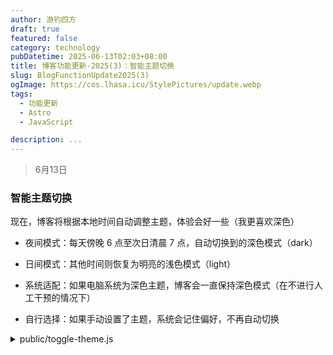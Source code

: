 ```yaml
---
author: 游钓四方
draft: true
featured: false
category: technology
pubDatetime: 2025-06-13T02:03+08:00
title: 博客功能更新-2025(3)：智能主题切换
slug: BlogFunctionUpdate2025(3)
ogImage: https://cos.lhasa.icu/StylePictures/update.webp
tags:
  - 功能更新
  - Astro
  - JavaScript

description: ...
---
```


> 6月13日

### 智能主题切换

现在，博客将根据本地时间自动调整主题，体验会好一些（我更喜欢深色）

* 夜间模式：每天傍晚 6 点至次日清晨 7 点，自动切换到的深色模式（dark）

* 日间模式：其他时间则恢复为明亮的浅色模式（light）

* 系统适配：如果电脑系统为深色主题，博客会一直保持深色模式（在不进行人工干预的情况下）

* 自行选择：如果手动设置了主题，系统会记住偏好，不再自动切换

<details>
<summary>public/toggle-theme.js</summary>
```javascript
// ...

// Get theme data from local storage
const currentTheme = localStorage.getItem("theme");
const userManuallySetTheme = localStorage.getItem("userSetTheme") === "true";

// 检查是否应该根据时间自动使用深色主题
function shouldUseDarkThemeByTime() {
  const now = new Date();
  const hour = now.getHours();
  // 晚上6点(18:00)到早上7点(07:00)之间使用深色主题
  return hour >= 18 || hour < 7;
}

// 检查用户是否手动设置过主题
function isUserPreferenceSet() {
  return userManuallySetTheme;
}

function getPreferTheme() {
  // 1. 如果用户手动设置过主题，优先使用用户设置
  if (isUserPreferenceSet() && currentTheme) return currentTheme;

  // 2. 如果没有手动设置，检查是否应该根据时间使用深色主题
  if (shouldUseDarkThemeByTime()) return "dark";

  // 3. 如果有主题方案设置，使用设置的方案
  if (primaryColorScheme) return primaryColorScheme;

  // 4. 最后使用用户设备的颜色方案偏好
  return window.matchMedia("(prefers-color-scheme: dark)").matches
    ? "dark"
    : "light";
}

let themeValue = getPreferTheme();

function setPreference(userManualSet = false) {
  localStorage.setItem("theme", themeValue);
  
  // 只有用户手动设置时才标记
  if (userManualSet) {
    localStorage.setItem("userSetTheme", "true");
  }
  
  reflectPreference();
}

window.onload = () => {
  // ...

  // 用户点击按钮切换主题，标记为用户手动设置
  document.querySelector("#theme-btn")?.addEventListener("click", () => {
    themeValue = themeValue === "light" ? "dark" : "light";
    setPreference(true);
  });
  
  // 如果用户没有手动设置主题，添加定时器检查时间变化
  if (!isUserPreferenceSet()) {
    const autoThemeChecker = () => {
      const shouldBeDark = shouldUseDarkThemeByTime();
      const currentThemeOnPage = document.firstElementChild.getAttribute("data-theme");

      if (shouldBeDark && currentThemeOnPage === "light") {
        themeValue = "dark";
        setPreference(false);
      } else if (!shouldBeDark && currentThemeOnPage === "dark") {
        themeValue = "light";
        setPreference(false);
      }
    };
    
    autoThemeChecker();
    setInterval(autoThemeChecker, 60000); // 每分钟检查一次
  }
};

// 根据系统颜色方案变化
window
  .matchMedia("(prefers-color-scheme: dark)")
  .addEventListener("change", ({ matches: isDark }) => {
    if (!isUserPreferenceSet() && !shouldUseDarkThemeByTime()) {
      themeValue = isDark ? "dark" : "light";
      setPreference(false);
    }
  });

// ...
```
</details>